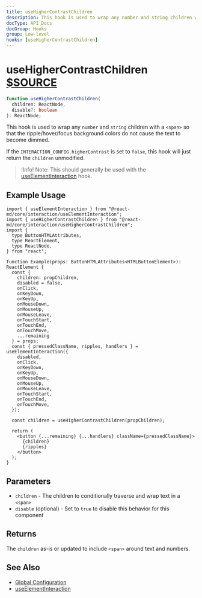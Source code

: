 ```yaml
---
title: useHigherContrastChildren
description: This hook is used to wrap any number and string children with a span so that the ripple/hover/focus background colors do not cause the text to become dimmed.
docType: API Docs
docGroup: Hooks
group: Low-level
hooks: [useHigherContrastChildren]
---
```


# useHigherContrastChildren [$SOURCE](packages/core/src/interaction/useHigherContrastChildren.tsx)

```ts disableTransform
function useHigherContrastChildren(
  children: ReactNode,
  disable?: boolean
): ReactNode;
```

This hook is used to wrap any `number` and `string` children with a `<span>`
so that the ripple/hover/focus background colors do not cause the text to
become dimmed.

If the `INTERACTION_CONFIG.higherContrast` is set to `false`, this hook will
just return the `children` unmodified.

> !Info! Note: This should generally be used with the
> [useElementInteraction](./use-element-interaction) hook.

## Example Usage

```tsx
import { useElementInteraction } from "@react-md/core/interaction/useElementInteraction";
import { useHigherContrastChildren } from "@react-md/core/interaction/useHigherContrastChildren";
import {
  type ButtonHTMLAttributes,
  type ReactElement,
  type ReactNode,
} from "react";

function Example(props: ButtonHTMLAttributes<HTMLButtonElement>): ReactElement {
  const {
    children: propChildren,
    disabled = false,
    onClick,
    onKeyDown,
    onKeyUp,
    onMouseDown,
    onMouseUp,
    onMouseLeave,
    onTouchStart,
    onTouchEnd,
    onTouchMove,
    ...remaining
  } = props;
  const { pressedClassName, ripples, handlers } = useElementInteraction({
    disabled,
    onClick,
    onKeyDown,
    onKeyUp,
    onMouseDown,
    onMouseUp,
    onMouseLeave,
    onTouchStart,
    onTouchEnd,
    onTouchMove,
  });

  const children = useHigherContrastChildren(propChildren);

  return (
    <button {...remaining} {...handlers} className={pressedClassName}>
      {children}
      {ripples}
    </button>
  );
}
```

## Parameters

- `children` - The children to conditionally traverse and wrap text in a `<span>`
- `disable` (optional) - Set to `true` to disable this behavior for this component

## Returns

The `children` as-is or updated to include `<span>` around text and numbers.

## See Also

- [Global Configuration](/customization/global-configuration)
- [useElementInteraction](./use-element-interaction)

